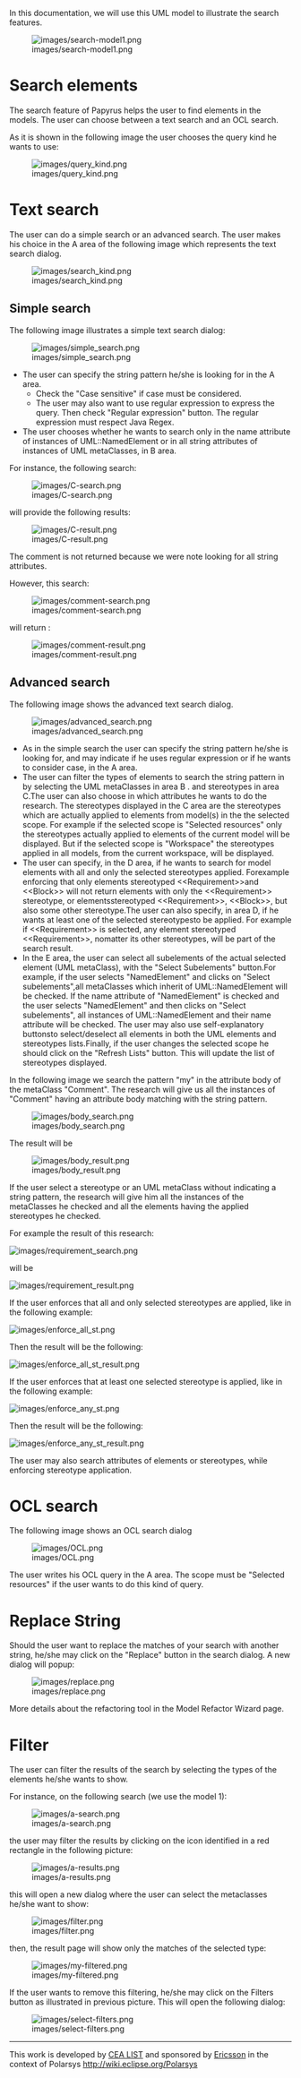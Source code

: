 In this documentation, we will use this UML model to illustrate the search features.

[[Image:images/search-model1.png]]

= Search elements =

The search feature of Papyrus helps the user to find elements in the models. The user can choose between a text search and an OCL search.

As it is shown in the following image the user chooses the query kind he wants to use:

[[Image:images/query_kind.png]]

= Text search =

The user can do a simple search or an advanced search. The user makes his choice in the A area of the following image which represents the text search dialog.

[[Image:images/search_kind.png]]

== Simple search ==

The following image illustrates a simple text search dialog:

[[Image:images/simple_search.png]]

* The user can specify the string pattern he/she is looking for in the A area.
** Check the "Case sensitive" if case must be considered.
** The user may also want to use regular expression to express the query. Then check "Regular expression" button. The regular expression must respect Java Regex.
* The user chooses whether he wants to search only in the name attribute of instances of UML::NamedElement or in all string attributes of instances of UML metaClasses, in B area.

For instance, the following search:

[[Image:images/C-search.png]]

will provide the following results:

[[Image:images/C-result.png]]

The comment is not returned because we were note looking for all string attributes.

However, this search:

[[Image:images/comment-search.png]]

will return :

[[Image:images/comment-result.png]]

== Advanced search ==

The following image shows the advanced text search dialog.

[[Image:images/advanced_search.png]]

* As in the simple search the user can specify the string pattern he/she is looking for, and may indicate if he uses regular expression or if he wants to consider case, in the A area.
* The user can filter the types of elements to search the string pattern in by selecting the UML metaClasses in area B . and stereotypes in area C.The user can also choose in which attributes he wants to do the research. The stereotypes displayed in the C area are the stereotypes which are actually applied to elements from model(s) in the the selected scope. For example if the selected scope is "Selected resources" only the stereotypes actually applied to elements of the current model will be displayed. But if the selected scope is "Workspace" the stereotypes applied in all models, from the current workspace, will be displayed.
* The user can specify, in the D area, if he wants to search for model elements with all and only the selected stereotypes applied. Forexample enforcing that only elements stereotyped &lt;&lt;Requirement&gt;&gt;and &lt;&lt;Block&gt;&gt; will not return elements with only the &lt;&lt;Requirement&gt;&gt; stereotype, or elementsstereotyped &lt;&lt;Requirement&gt;&gt;, &lt;&lt;Block&gt;&gt;, but also some other stereotype.The user can also specify, in area D, if he wants at least one of the selected stereotypesto be applied. For example if &lt;&lt;Requirement&gt;&gt; is selected, any element stereotyped &lt;&lt;Requirement&gt;&gt;, nomatter its other stereotypes, will be part of the search result.
* In the E area, the user can select all subelements of the actual selected element (UML metaClass), with the "Select Subelements" button.For example, if the user selects "NamedElement" and clicks on "Select subelements",all metaClasses which inherit of UML::NamedElement will be checked. If the name attribute of "NamedElement" is checked and the user selects "NamedElement" and then clicks on "Select subelements", all instances of UML::NamedElement and their name attribute will be checked. The user may also use self-explanatory buttonsto select/deselect all elements in both the UML elements and stereotypes lists.Finally, if the user changes the selected scope he should click on the "Refresh Lists" button. This will update the list of stereotypes displayed.

In the following image we search the pattern "my" in the attribute body of the metaClass "Comment". The research will give us all the instances of "Comment" having an attribute body matching with the string pattern.

[[Image:images/body_search.png]]

The result will be

[[Image:images/body_result.png]]

If the user select a stereotype or an UML metaClass without indicating a string pattern, the research will give him all the instances of the metaClasses he checked and all the elements having the applied stereotypes he checked.

For example the result of this research:

 [[Image:images/requirement_search.png]]

will be

 [[Image:images/requirement_result.png]]

If the user enforces that all and only selected stereotypes are applied, like in the following example:

 [[Image:images/enforce_all_st.png]]

Then the result will be the following:

 [[Image:images/enforce_all_st_result.png]]

If the user enforces that at least one selected stereotype is applied, like in the following example:

 [[Image:images/enforce_any_st.png]]

Then the result will be the following:

 [[Image:images/enforce_any_st_result.png]]

The user may also search attributes of elements or stereotypes, while enforcing stereotype application.

= OCL search =

The following image shows an OCL search dialog

[[Image:images/OCL.png]]

The user writes his OCL query in the A area. The scope must be "Selected resources" if the user wants to do this kind of query.

= Replace String =

Should the user want to replace the matches of your search with another string, he/she may click on the "Replace" button in the search dialog. A new dialog will popup:

[[Image:images/replace.png]]

More details about the refactoring tool in the Model Refactor Wizard page.

= Filter =

The user can filter the results of the search by selecting the types of the elements he/she wants to show.

For instance, on the following search (we use the model 1):

[[Image:images/a-search.png]]

the user may filter the results by clicking on the icon identified in a red rectangle in the following picture:

[[Image:images/a-results.png]]

this will open a new dialog where the user can select the metaclasses he/she want to show:

[[Image:images/filter.png]]

then, the result page will show only the matches of the selected type:

[[Image:images/my-filtered.png]]

If the user wants to remove this filtering, he/she may click on the Filters button as illustrated in previous picture. This will open the following dialog:

[[Image:images/select-filters.png]]

----

This work is developed by [http://www-list.cea.fr CEA LIST] and sponsored by [http://www.ericsson.com Ericsson] in the context of Polarsys http://wiki.eclipse.org/Polarsys